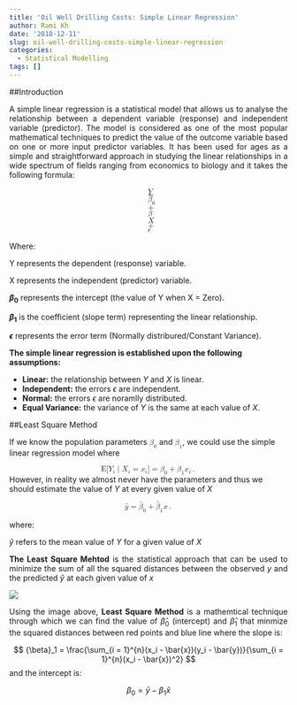 ```yaml
---
title: 'Oil Well Drilling Costs: Simple Linear Regression'
author: Rami Kh
date: '2018-12-11'
slug: oil-well-drilling-costs-simple-linear-regression
categories:
  - Statistical Modelling
tags: []
---
```



##Introduction

<p style='text-align: justify;'> A simple linear regression is a statistical model that allows us to analyse the relationship between a dependent variable (response) and independent variable (predictor). The model is considered as one of the most popular mathematical techniques to predict the value of the outcome variable based on one or more input predictor variables. It has been used for ages as a simple and straightforward approach in studying the linear relationships in a wide spectrum of fields ranging from economics to biology and it takes the following formula: </p>


<math xmlns="http://www.w3.org/1998/Math/MathML" display="block">
  <mtable displaystyle="true">
    <mlabeledtr>
      <mtd id="mjx-eqn-1">
        <mtext></mtext>
      </mtd>
      <mtd>
        <mi>Y</mi>
        <mo>=</mo>
        <msub>
          <mi>&#x03B2;<!-- ?? --></mi>
          <mn>0</mn>
        </msub>
        <mo>+</mo>
        <msub>
          <mi>&#x03B2;<!-- ?? --></mi>
        </msub>
        <mi>X</mi>
        <mo>+</mo>
        <mi>&#x03F5;<!-- ?? --></mi>
      </mtd>
    </mlabeledtr>
  </mtable>
</math>

Where: 

Y represents the dependent (response) variable.

X represents the independent (predictor) variable.

**${\beta}_0$** represents the intercept (the value of Y when X = Zero).

**${\beta}_1$** is the coefficient (slope term) representing the linear relationship.

**$\epsilon$** represents the error term (Normally distribured/Constant Variance).



**The simple linear regression is established upon the following assumptions:**

- **Linear:** the relationship between $Y$ and $X$ is linear.
- **Independent:** the errors $\epsilon$ are independent.
- **Normal:** the errors $\epsilon$ are noramlly distributed.
- **Equal Variance:** the variance of $Y$ is the same at each value of $X$.


##Least Square Method

<p style='text-align: justify;'>If we know the population parameters <math xmlns="http://www.w3.org/1998/Math/MathML">
  <msub>
    <mi>&#x03B2;<!-- ?? --></mi>
    <mn>0</mn>
  </msub>
</math> and <math xmlns="http://www.w3.org/1998/Math/MathML">
  <msub>
    <mi>&#x03B2;<!-- ?? --></mi>
    <mn>1</mn>
  </msub>
</math>, we could use the simple linear regression model where 

<math xmlns="http://www.w3.org/1998/Math/MathML" display="block">
  <mtext>E</mtext>
  <mo stretchy="false">[</mo>
  <msub>
    <mi>Y</mi>
    <mi>i</mi>
  </msub>
  <mo>&#x2223;<!-- ∣ --></mo>
  <msub>
    <mi>X</mi>
    <mi>i</mi>
  </msub>
  <mo>=</mo>
  <msub>
    <mi>x</mi>
    <mi>i</mi>
  </msub>
  <mo stretchy="false">]</mo>
  <mo>=</mo>
  <msub>
    <mi>&#x03B2;<!-- β --></mi>
    <mn>0</mn>
  </msub>
  <mo>+</mo>
  <msub>
    <mi>&#x03B2;<!-- β --></mi>
    <mn>1</mn>
  </msub>
  <msub>
    <mi>x</mi>
    <mi>i</mi>
  </msub>
  <mo>.</mo>
</math

<p style='text-align: justify;'>However, in reality we almost never have the parameters and thus we should estimate the value of $Y$
at every given value of $X$</p>

<math xmlns="http://www.w3.org/1998/Math/MathML" display="block">
  <mrow class="MJX-TeXAtom-ORD">
    <mover>
      <mi>y</mi>
      <mo stretchy="false">&#x005E;<!-- ^ --></mo>
    </mover>
  </mrow>
  <mo>=</mo>
  <msub>
    <mrow class="MJX-TeXAtom-ORD">
      <mover>
        <mi>&#x03B2;<!-- β --></mi>
        <mo stretchy="false">&#x005E;<!-- ^ --></mo>
      </mover>
    </mrow>
    <mn>0</mn>
  </msub>
  <mo>+</mo>
  <msub>
    <mrow class="MJX-TeXAtom-ORD">
      <mover>
        <mi>&#x03B2;<!-- β --></mi>
        <mo stretchy="false">&#x005E;<!-- ^ --></mo>
      </mover>
    </mrow>
    <mn>1</mn>
  </msub>
  <mi>x</mi>
  <mo>.</mo>
</math>

where: 

$\hat{y}$ refers to the mean value of $Y$ for a given value of $X$


<p style='text-align: justify;'>**The Least Square Mehtod** is the statistical approach that can be used to minimize the sum of all the squared distances between the observed $y$ and the predicted $\hat{y}$ at each given value of $x$</p>

![](/images/model.png)

<p style='text-align: justify;'>Using the image above, **Least Square Method** is a mathemtical technique through which we can find the value of $\hat{\beta}_0$ (intercept) and $\hat{\beta}_1$ that minmize the squared distances between red points and blue line where the slope is:</p>

$$
{\beta}_1 = \frac{\sum_{i = 1}^{n}(x_i - \bar{x})(y_i - \bar{y})}{\sum_{i = 1}^{n}(x_i - \bar{x})^2}
$$
and the intercept is: 

$$
{\beta}_0 = \bar{y} - {\beta}_1 \bar{x}
$$
 
